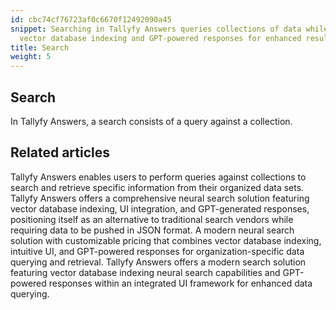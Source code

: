 ```yaml
---
id: cbc74cf76723af0c6670f12492090a45
snippet: Searching in Tallyfy Answers queries collections of data while leveraging
  vector database indexing and GPT-powered responses for enhanced results.
title: Search
weight: 5
---
```


## Search


In Tallyfy Answers, a search consists of a query against a collection.



<PageTree />


## Related articles
<CardGrid>
<LinkTitleCard header="<b>Answers > Search</b>" href="/products/answers/search/" > Tallyfy Answers enables users to perform queries against collections to search and retrieve specific information from their organized data sets. </LinkTitleCard>
<LinkTitleCard header="<b>Overview</b>" href="/products/answers/" > Tallyfy Answers offers a comprehensive neural search solution featuring vector database indexing, UI integration, and GPT-generated responses, positioning itself as an alternative to traditional search vendors while requiring data to be pushed in JSON format. </LinkTitleCard>
<LinkTitleCard header="<b>Answers > Pricing for Answers Neural Search</b>" href="/products/answers/pricing/" > A modern neural search solution with customizable pricing that combines vector database indexing, intuitive UI, and GPT-powered responses for organization-specific data querying and retrieval. </LinkTitleCard>
<LinkTitleCard header="<b>Overview</b>" href="/products/answers/" > Tallyfy Answers offers a modern search solution featuring vector database indexing neural search capabilities and GPT-powered responses within an integrated UI framework for enhanced data querying. </LinkTitleCard>
</CardGrid>